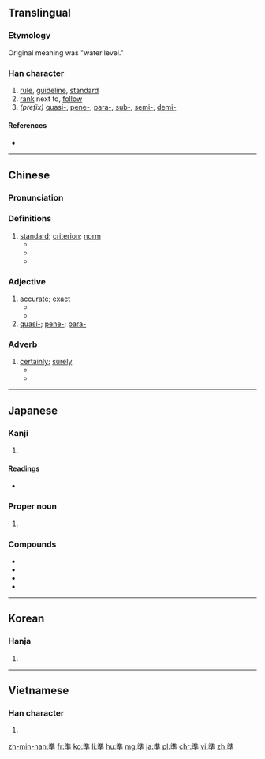 {{also|准|凖}}
==Translingual==

===Etymology===
{{Han compound|水|隼|c1=s|c2=p|t1=water|ls=psc}}

Original meaning was "water level."

===Han character===
{{Han char|rn=85|rad=水|as=10|sn=13|four=3040<sub>1</sub>|canj=水土十 (EGJ)|ids=⿱[[淮]][[十]]}}

# [[rule]], [[guideline]], [[standard]]
# [[rank]] next to, [[follow]]
# ''(prefix)'' [[quasi-]], [[pene-]], [[para-]], [[sub-]], [[semi-]], [[demi-]]

====References====
* {{Han ref|kx=0639.240|dkj=17934|dj=1046.150|hdz=31700.050|uh=6E96|ud=28310|bh=B7C7|bd=47047}}

----
==Chinese==
{{zh-forms|s=准}}

===Pronunciation===
{{zh-pron
|m=zhǔn
|c=zeon2,zyut3
|h=pfs=chún
|md=
|mn=chún
|w=
|mc=y
|oc=y
|cat=n,a,adv
}}

===Definitions===
{{zh-hanzi}}

# [[standard]]; [[criterion]]; [[norm]]
#* {{zh-l|標準|standard, norm}}
#* {{zh-l|準則|standard, norm}}
#* {{zh-l|基準|norm, reference frame}}

===Adjective===
{{zh-adj}}

# [[accurate]]; [[exact]]
#* {{zh-usex|這 塊 手錶{biǎo} 很 準。|This watch keeps correct time.}}
#* {{zh-usex|他 的 槍法 真 準，一 個 移動 靶 都 沒 有 漏 射。|He is good with a gun, he doesn't miss any moving target.}}
# [[quasi-]]; [[pene-]]; [[para-]]

===Adverb===
{{zh-adv}}

# [[certainly]]; [[surely]]
#* {{zh-usex|那 準 不 對。|That is definitely wrong.}}
#* {{zh-usex|他 準 是 開玩笑, 要不 就 是 瘋 了。|He '''must''' be joking or else he's mad.}}


----

==Japanese==

===Kanji===
{{ja-kanji|grade=5|rs=水10}}

# {{defn|lang=ja|sort=水10}}

====Readings====
* {{ja-readings|goon=[[しゅん]] (shun), [[せち]] (sechi)|kanon=[[しゅん]] (shun), [[せつ]] (setsu)|kanyoon=[[じゅん]] (jun)|kun=[[ひとしい]] (hitoshii), [[みずもり]] (mizumori), [[のり]] (nori)}}

===Proper noun===
{{ja-pos|proper|ひとし}}

# {{given name|male|lang=ja|sort=ひとし}}

===Compounds===
* {{ja-r|準備|じゅんび|gloss=preparations}}
* {{ja-r|水準|すいじゅん|gloss=level}}
* {{ja-r|標準|ひょうじゅん|gloss=standard}}
* {{ja-r|基準|きじゅん|gloss=basis}}

----

==Korean==

===Hanja===
{{ko-hanja|hangeul=[[준]], [[절]]|eumhun=|rv=jun, jeol|mr=chun, chŏl|y=cwun, cel}}

# {{defn|lang=ko|sort=水10}}

----

==Vietnamese==

===Han character===
{{vi-hantu|[[chuẩn]], [[choán]], [[chốn]], [[chủn]], [[trúng]], [[trốn]]|rs=水10}}

# {{defn|lang=vi|sort=水10}}

[[zh-min-nan:準]]
[[fr:準]]
[[ko:準]]
[[li:準]]
[[hu:準]]
[[mg:準]]
[[ja:準]]
[[pl:準]]
[[chr:準]]
[[vi:準]]
[[zh:準]]